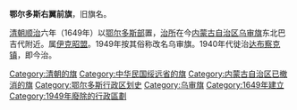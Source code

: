 '''鄂尔多斯右翼前旗'''，旧旗名。

[[清朝|清朝]][[顺治|顺治]]六年（1649年）以[[鄂尔多斯部|鄂尔多斯部]]置，[[治所|治所]]在今[[内蒙古自治区|内蒙古自治区]][[乌审旗|乌审旗]]东北巴吉代附近。属[[伊克昭盟|伊克昭盟]]。1949年按其俗称改名乌审旗。1940年代徙治[[达布察克镇|达布察克镇]]，即今治。

{{中华民国绥远省行政区划}}
{{内蒙古行政区划小作品}}
{{DEFAULTSORT:E}}
[[Category:清朝的旗|Category:清朝的旗]]
[[Category:中华民国绥远省的旗|Category:中华民国绥远省的旗]]
[[Category:内蒙古自治区已撤消的旗|Category:内蒙古自治区已撤消的旗]]
[[Category:鄂尔多斯行政区划史|Category:鄂尔多斯行政区划史]]
[[Category:乌审旗|Category:乌审旗]]
[[Category:1649年建立|Category:1649年建立]]
[[Category:1949年廢除的行政區劃|Category:1949年廢除的行政區劃]]
